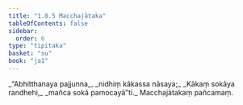```yaml
---
title: "1.8.5 Macchajātaka"
tableOfContents: false
sidebar:
  order: 6
type: "tipitaka"
basket: "su"
book: "ja1"
---
```



<DynamicBreadcrumb />

<Division number="75" book="ja1">

<Paragraph number="165" type="verses" book="ja1">
_“Abhitthanaya pajjunna,_  
_nidhiṃ kākassa nāsaya;_  
_Kākaṃ sokāya randhehi,_  
_mañca sokā pamocayā”ti._  


</Paragraph>
</Division>

<Paragraph number="166" type="center" book="ja1">
Macchajātakaṃ pañcamaṃ.
</Paragraph>